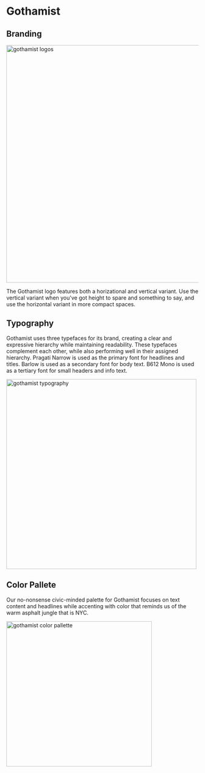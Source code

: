
<Meta title="Foundations/Themes/Gothamist"/>

# Gothamist

## Branding
<img alt="gothamist logos" src="/assets/images/Themes-Gothamist-Branding.png" width="623" />

The Gothamist logo features both a horizational and vertical variant. Use the vertical variant when you've got height to spare and something to say, and use the horizontal variant in more compact spaces.

## Typography
Gothamist uses three typefaces for its brand, creating a clear and expressive hierarchy while maintaining readability. These typefaces complement each other, while also performing well in their assigned hierarchy. Pragati Narrow is used as the primary font for headlines and titles. Barlow is used as a secondary font for body text. B612 Mono is used as a tertiary font for small headers and info text.

<img alt="gothamist typography" src="/assets/images/Themes-Gothamist-Typography.png" width="498" />

## Color Pallete
Our no-nonsense civic-minded palette for Gothamist focuses on text content and headlines while accenting with color that reminds us of the warm asphalt jungle
that is NYC.

<img alt="gothamist color pallette" src="/assets/images/Themes-Gothamist-ColorPallette.png" width="381" />
